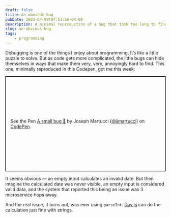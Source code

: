 ```yaml
---
draft: false
title: An obvious bug
pubDate: 2022-04-09T07:51:56-04:00
description: A minimal reproduction of a bug that took too long to find. 
slug: an-obvious-bug
tags:
	- programming
---
```

Debugging is one of the things I enjoy about programming. It’s like a little puzzle to solve. But as code gets more complicated, the little bugs can hide themselves in ways that make them very, very, annoyingly hard to find. This one, minimally reproduced in this Codepen, got me this week:

<p class="codepen" data-height="300" data-default-tab="html,result" data-slug-hash="ZEvxdZg" data-user="jjmartucci" style="height: 300px; box-sizing: border-box; display: flex; align-items: center; justify-content: center; border: 2px solid; margin: 1em 0; padding: 1em;">
  <span>See the Pen <a href="https://codepen.io/jjmartucci/pen/ZEvxdZg">
  A small bug 🐞</a> by Joseph Martucci (<a href="https://codepen.io/jjmartucci">@jjmartucci</a>)
  on <a href="https://codepen.io">CodePen</a>.</span>
</p>
<script async src="https://cpwebassets.codepen.io/assets/embed/ei.js"></script>

It seems obvious —  an empty input calculates an invalid date. But then imagine the calculated date was never visible, an empty input is considered valid data, and the system that reported this being an issue was 3 microservice hops away.

And the real issue, it turns out, was ever using `parseInt`. [Day.js](https://day.js.org) can do the calculation just fine with strings.